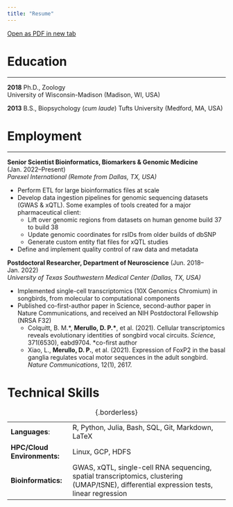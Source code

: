 ```yaml
---
title: "Resume"
---
```


[Open as PDF in new tab](files/resume.pdf){target="_blank"}

# Education

***

**2018** Ph.D., Zoology \
University of Wisconsin-Madison (Madison, WI, USA)

**2013** B.S., Biopsychology (*cum laude*)
Tufts University (Medford, MA, USA)

# Employment

***

**Senior Scientist Bioinformatics, Biomarkers & Genomic Medicine** (Jan. 2022--Present) \
*Parexel International (Remote from Dallas, TX, USA)* 

- Perform ETL for large bioinformatics files at scale
- Develop data ingestion pipelines for genomic sequencing datasets (GWAS & xQTL). Some examples of tools created for a major pharmaceutical client:
  - Lift over genomic regions from datasets on human genome build 37 to build 38
  - Update genomic coordinates for rsIDs from older builds of dbSNP
  - Generate custom entity flat files for xQTL studies
- Define and implement quality control of raw data and metadata

**Postdoctoral Researcher, Department of Neuroscience** (Jun. 2018--Jan. 2022) \
*University of Texas Southwestern Medical Center (Dallas, TX, USA)*

- Implemented single-cell transcriptomics (10X Genomics Chromium) in songbirds, from molecular to computational components 
- Published co-first-author paper in Science, second-author paper in Nature Communications, and received an NIH Postdoctoral Fellowship (NRSA F32)
  - Colquitt, B. M.\*, <strong>Merullo, D. P.\*</strong>, et al. (2021). Cellular transcriptomics reveals evolutionary identities of songbird vocal circuits. *Science*, 371(6530), eabd9704. *co-first author
  - Xiao, L., **Merullo, D. P.**, et al. (2021). Expression of FoxP2 in the basal ganglia regulates vocal motor sequences in the adult songbird. *Nature Communications*, 12(1), 2617.

# Technical Skills

| | |
| -- | ----- |
| **Languages**: | R, Python, Julia, Bash, SQL, Git, Markdown, LaTeX |
|**HPC/Cloud Environments:** | Linux, GCP, HDFS |
| **Bioinformatics:** | GWAS, xQTL, single-cell RNA sequencing, spatial transcriptomics, clustering (UMAP/tSNE), differential expression tests, linear regression |

: {.borderless}




